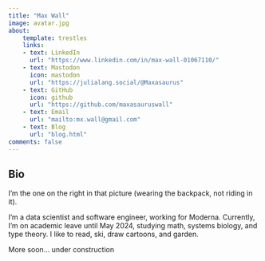 ```yaml
---
title: "Max Wall"
image: avatar.jpg
about: 
    template: trestles
    links:
    - text: LinkedIn
      url: "https://www.linkedin.com/in/max-wall-01067110/"
    - text: Mastodon
      icon: mastodon
      url: "https://julialang.social/@Maxasaurus"
    - text: GitHub
      icon: github
      url: "https://github.com/maxasauruswall"
    - text: Email
      url: "mailto:mx.wall@gmail.com"
    - text: Blog
      url: "blog.html"
comments: false
---
```



## Bio

I'm the one on the right in that picture (wearing the backpack, not riding in it). 

I'm a data scientist and software engineer, working for Moderna. Currently, I'm on academic leave until May 2024, studying math, systems biology, and type theory. I like to read, ski, draw cartoons, and garden.

More soon... under construction
